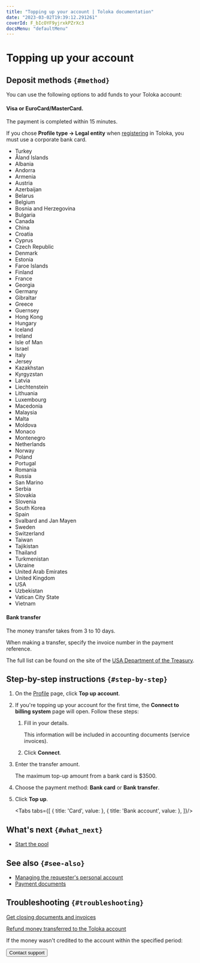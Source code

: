 ```yaml
---
title: "Topping up your account | Toloka documentation"
date: "2023-03-02T19:39:12.291261"
coverId: F_bIcOYF9yjrxkPZrXc3
docsMenu: "defaultMenu"
---
```



# Topping up your account

## Deposit methods `{#method}`
You can use the following options to add funds to your Toloka account:

#### Visa or EuroCard/MasterCard.

The payment is completed within 15 minutes.

If you chose **Profile type → Legal entity** when [registering](/docs/guide/access) in Toloka, you must use a corporate bank card.

<Cut title="List of countries where bank card transfers are available">

- Turkey
- Åland Islands
- Albania
- Andorra
- Armenia
- Austria
- Azerbaijan
- Belarus
- Belgium
- Bosnia and Herzegovina
- Bulgaria
- Canada
- China
- Croatia
- Cyprus
- Czech Republic
- Denmark
- Estonia
- Faroe Islands
- Finland
- France
- Georgia
- Germany
- Gibraltar
- Greece
- Guernsey
- Hong Kong
- Hungary
- Iceland
- Ireland
- Isle of Man
- Israel
- Italy
- Jersey
- Kazakhstan
- Kyrgyzstan
- Latvia
- Liechtenstein
- Lithuania
- Luxembourg
- Macedonia
- Malaysia
- Malta
- Moldova
- Monaco
- Montenegro
- Netherlands
- Norway
- Poland
- Portugal
- Romania
- Russia
- San Marino
- Serbia
- Slovakia
- Slovenia
- South Korea
- Spain
- Svalbard and Jan Mayen
- Sweden
- Switzerland
- Taiwan
- Tajikistan
- Thailand
- Turkmenistan
- Ukraine
- United Arab Emirates
- United Kingdom
- USA
- Uzbekistan
- Vatican City State
- Vietnam

</Cut>

#### Bank transfer

The money transfer takes from 3 to 10 days.

When making a transfer, specify the invoice number in the payment reference.

The full list can be found on the site of the [USA Department of the Treasury](https://www.treasury.gov/resource-center/sanctions/Programs/Pages/Programs.aspx).

## Step-by-step instructions `{#step-by-step}`

1. On the [Profile](https://platform.toloka.ai/requester/profile) page, click **Top up account**.

1. If you're topping up your account for the first time, the **Connect to billing system** page will open. Follow these steps:

    1. Fill in your details.

        <Note mode="note" title="Note">

        This information will be included in accounting documents (service invoices).

        </Note>

    1. Click **Connect**.

1. Enter the transfer amount.

    The maximum top-up amount from a bank card is $3500.

1. Choose the payment method: **Bank card** or **Bank transfer**.

1. Click **Top up**.

    <Tabs tabs={[
      { title: 'Сard', value: <RefillList1/> },
      { title: 'Bank account', value: <RefillList2/> },
    ]}/>

## What's next `{#what_next}`
- [Start the pool](/docs/guide/pool-run-and-stop)

## See also `{#see-also}`

- [Managing the requester's personal account](/docs/guide/budget)
- [Payment documents](/docs/guide/documents?form-source=guide-refill)

## Troubleshooting `{#troubleshooting}`

[Get closing documents and invoices](/docs/guide/troubleshooting/support?form-source=guide-refill)

[Refund money transferred to the Toloka account](/docs/guide/troubleshooting/support?form-source=guide-refill)

If the money wasn't credited to the account within the specified period:

<Button view="defaultInverse" size="l" type="link" url="/docs/guide/troubleshooting/support?form-source=guide-refill">Contact support</Button>
